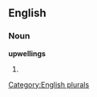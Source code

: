 
==English==

===Noun===
'''upwellings'''

# {{plural of|[[upwelling]]}}

[[Category:English plurals]]